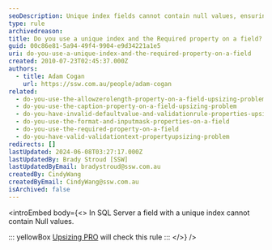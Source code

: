 ```yaml
---
seoDescription: Unique index fields cannot contain null values, ensuring data integrity and preventing duplicate records.
type: rule
archivedreason:
title: Do you use a unique index and the Required property on a field?
guid: 00c86e81-5a94-49f4-9904-e9d34221a1e5
uri: do-you-use-a-unique-index-and-the-required-property-on-a-field
created: 2010-07-23T02:45:37.000Z
authors:
  - title: Adam Cogan
    url: https://ssw.com.au/people/adam-cogan
related:
  - do-you-use-the-allowzerolength-property-on-a-field-upsizing-problem
  - do-you-use-the-caption-property-on-a-field-upsizing-problem
  - do-you-have-invalid-defaultvalue-and-validationrule-properties-upsizing-problem
  - do-you-use-the-format-and-inputmask-properties-on-a-field
  - do-you-use-the-required-property-on-a-field
  - do-you-have-valid-validationtext-propertyupsizing-problem
redirects: []
lastUpdated: 2024-06-08T03:27:17.000Z
lastUpdatedBy: Brady Stroud [SSW]
lastUpdatedByEmail: bradystroud@ssw.com.au
createdBy: CindyWang
createdByEmail: CindyWang@ssw.com.au
isArchived: false
---
```


<introEmbed
  body={<>
In SQL Server a field with a unique index cannot contain Null values.

::: yellowBox
[Upsizing PRO](http://www.ssw.com.au/ssw/UpsizingPRO) will check this rule
:::
  </>}
/>
